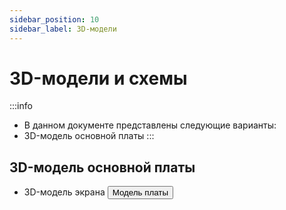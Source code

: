 ```yaml
---
sidebar_position: 10
sidebar_label: 3D-модели
---
```




# 3D-модели и схемы

:::info
* В данном документе представлены следующие варианты:
* 3D-модель основной платы
:::



## 3D-модель основной платы

* 3D-модель экрана
    <Button variant="contained" disableElevation component="a" rel="noopener" href="https://cdn.mellow.klipper.cn/STEP/FLY-WiScreen.step">Модель платы</Button>
